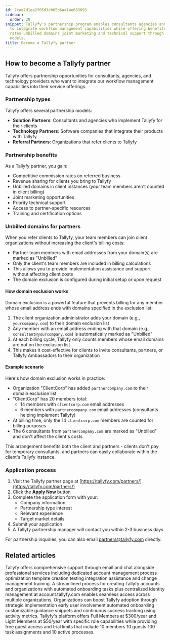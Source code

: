 ```yaml
---
id: 7cae7d1ea2f05d3cb65b6aa14e683093
sidebar:
  order: 20
snippet: Tallyfy's partnership program enables consultants agencies and tech providers
  to integrate workflow management capabilities while offering benefits like commission
  rates unbilled domains joint marketing and technical support through various partnership
  models.
title: Become a Tallyfy partner
---
```


## How to become a Tallyfy partner

Tallyfy offers partnership opportunities for consultants, agencies, and technology providers who want to integrate our workflow management capabilities into their service offerings.

### Partnership types

Tallyfy offers several partnership models:

- **Solution Partners**: Consultants and agencies who implement Tallyfy for their clients
- **Technology Partners**: Software companies that integrate their products with Tallyfy
- **Referral Partners**: Organizations that refer clients to Tallyfy

### Partnership benefits

As a Tallyfy partner, you gain:

- Competitive commission rates on referred business
- Revenue sharing for clients you bring to Tallyfy
- Unbilled domains in client instances (your team members aren't counted in client billing)
- Joint marketing opportunities
- Priority technical support
- Access to partner-specific resources
- Training and certification options

### Unbilled domains for partners

When you refer clients to Tallyfy, your team members can join client organizations without increasing the client's billing costs:

- Partner team members with email addresses from your domain(s) are marked as "Unbilled"
- Only the client's team members are included in billing calculations
- This allows you to provide implementation assistance and support without affecting client costs
- The domain exclusion is configured during initial setup or upon request

#### How domain exclusion works

Domain exclusion is a powerful feature that prevents billing for any member whose email address ends with domains specified in the exclusion list:

1. The client organization administrator adds your domain (e.g., `yourcompany.com`) to their domain exclusion list
2. Any member with an email address ending with that domain (e.g., `consultant@yourcompany.com`) is automatically marked as "Unbilled"
3. At each billing cycle, Tallyfy only counts members whose email domains are not on the exclusion list
4. This makes it cost-effective for clients to invite consultants, partners, or Tallyfy Ambassadors to their organization

#### Example scenario

Here's how domain exclusion works in practice:

* Organization "ClientCorp" has added `partnercompany.com` to their domain exclusion list
* "ClientCorp" has 20 members total:
  * 14 members with `clientcorp.com` email addresses
  * 6 members with `partnercompany.com` email addresses (consultants helping implement Tallyfy)
* At billing time, only the 14 `clientcorp.com` members are counted for billing purposes
* The 6 consultants from `partnercompany.com` are marked as "Unbilled" and don't affect the client's costs

This arrangement benefits both the client and partners - clients don't pay for temporary consultants, and partners can easily collaborate within the client's Tallyfy instance.

### Application process

1. Visit the Tallyfy partner page at [https://tallyfy.com/partners/](https://tallyfy.com/partners/)
2. Click the **Apply Now** button
3. Complete the application form with your:
   - Company information
   - Partnership type interest
   - Relevant experience
   - Target market details
4. Submit your application
5. A Tallyfy partnership manager will contact you within 2-3 business days

For partnership inquiries, you can also email [partners@tallyfy.com](mailto:partners@tallyfy.com) directly.


## Related articles
<CardGrid>
<LinkTitleCard header="<b>Support > Contact Tallyfy support or engage in professional services</b>" href="/products/pro/miscellaneous/support/how-can-i-contact-tallyfys-support-team/" > Tallyfy offers comprehensive support through email and chat alongside professional services including dedicated account management process optimization template creation testing integration assistance and change management training. </LinkTitleCard>
<LinkTitleCard header="<b>Tutorials > Create an organization</b>" href="/products/pro/tutorials/how-can-i-create-a-new-tallyfy-account/" > A streamlined process for creating Tallyfy accounts and organizations with automated onboarding tasks plus centralized identity management at account.tallyfy.com enables seamless access across multiple organizations. </LinkTitleCard>
<LinkTitleCard header="<b>Miscellaneous > Support</b>" href="/products/pro/miscellaneous/support/" > Organizations can boost Tallyfy adoption through strategic implementation early user involvement automated onboarding customizable guidance snippets and continuous success tracking using activity metrics. </LinkTitleCard>
<LinkTitleCard header="<b>Billing > Tallyfy's Account and Member Limits</b>" href="/products/pro/settings/billing/what-are-tallyfys-account-and-member-limits/" > Tallyfy's platform offers Full Members at $300/year and Light Members at $50/year with specific role capabilities while providing free guest access and trial limits that include 10 members 10 guests 100 task assignments and 10 active processes. </LinkTitleCard>
</CardGrid>